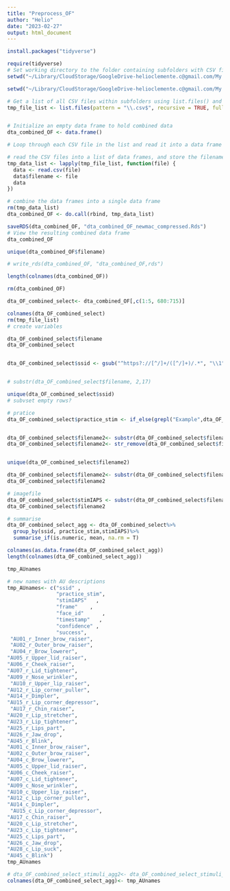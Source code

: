 ```yaml
---
title: "Preprocess_OF"
author: "Helio"
date: "2023-02-27"
output: html_document
---
```



```r

install.packages("tidyverse")

require(tidyverse)
# Set working directory to the folder containing subfolders with CSV files
setwd("~/Library/CloudStorage/GoogleDrive-helioclemente.c@gmail.com/My Drive/University of Oxford/Students/StephaniesProject/Data/OpenFace1")

setwd("~/Library/CloudStorage/GoogleDrive-helioclemente.c@gmail.com/My Drive/University of Oxford/Students/StephaniesProject/Data/OpenFace1")

# Get a list of all CSV files within subfolders using list.files() and recursive = TRUE
tmp_file_list <- list.files(pattern = "\\.csv$", recursive = TRUE, full.names = TRUE)


# Initialize an empty data frame to hold combined data
dta_combined_OF <- data.frame()

# Loop through each CSV file in the list and read it into a data frame using read.csv()

# read the CSV files into a list of data frames, and store the filename as a new column in each data frame
tmp_data_list <- lapply(tmp_file_list, function(file) {
  data <- read.csv(file)
  data$filename <- file
  data
})

# combine the data frames into a single data frame
rm(tmp_data_list)
dta_combined_OF <- do.call(rbind, tmp_data_list)

saveRDS(dta_combined_OF, "dta_combined_OF_newmac_compressed.Rds")
# View the resulting combined data frame
dta_combined_OF

unique(dta_combined_OF$filename)

# write_rds(dta_combined_OF, "dta_combined_OF,rds")

length(colnames(dta_combined_OF))

rm(dta_combined_OF)

dta_OF_combined_select<- dta_combined_OF[,c(1:5, 680:715)]

colnames(dta_OF_combined_select)
rm(tmp_file_list)
# create variables

dta_OF_combined_select$filename
dta_OF_combined_select


dta_OF_combined_select$ssid <- gsub("^https?://[^/]+/([^/]+)/.*", "\\1", dta_OF_combined_select$filename)


# substr(dta_OF_combined_select$filename, 2,17)

unique(dta_OF_combined_select$ssid)
# subvset empty rows?

# pratice
dta_OF_combined_select$practice_stim <- if_else(grepl("Example",dta_OF_combined_select$filename), "practice", "trial")


dta_OF_combined_select$filename2<- substr(dta_OF_combined_select$filename,5,200)
dta_OF_combined_select$filename2<- str_remove(dta_OF_combined_select$filename2, "IAPS|fix")


unique(dta_OF_combined_select$filename2)

dta_OF_combined_select$filename2<- substr(dta_OF_combined_select$filename2,6,200)
dta_OF_combined_select$filename2

# imagefile
dta_OF_combined_select$stimIAPS <- substr(dta_OF_combined_select$filename2,1,8)
dta_OF_combined_select$filename2

# summarise 
dta_OF_combined_select_agg <- dta_OF_combined_select%>%
  group_by(ssid, practice_stim,stimIAPS)%>%
  summarise_if(is.numeric, mean, na.rm = T)

colnames(as.data.frame(dta_OF_combined_select_agg))
length(colnames(dta_OF_combined_select_agg))

tmp_AUnames

# new names with AU descriptions
tmp_AUnames<- c("ssid" ,         
                "practice_stim", 
                "stimIAPS"   ,   
                "frame"    ,     
                "face_id"      , 
                "timestamp"   ,  
                "confidence" ,   
                "success",
 "AU01_r_Inner_brow_raiser",   
 "AU02_r_Outer_brow_raiser",   
 "AU04_r_Brow_lowerer",       
"AU05_r_Upper_lid_raiser",    
"AU06_r_Cheek_raiser",        
"AU07_r_Lid_tightener",       
"AU09_r_Nose_wrinkler",      
 "AU10_r_Upper_lip_raiser",    
"AU12_r_Lip_corner_puller",   
"AU14_r_Dimpler",             
"AU15_r_Lip_corner_depressor",
 "AU17_r_Chin_raiser",         
"AU20_r_Lip_stretcher",       
"AU23_r_Lip_tightener",      
"AU25_r_Lips_part",          
"AU26_r_Jaw_drop",            
"AU45_r_Blink",               
"AU01_c_Inner_brow_raiser",   
"AU02_c_Outer_brow_raiser",  
"AU04_c_Brow_lowerer",        
"AU05_c_Upper_lid_raiser",    
"AU06_c_Cheek_raiser",        
"AU07_c_Lid_tightener",      
"AU09_c_Nose_wrinkler",      
"AU10_c_Upper_lip_raiser",    
"AU12_c_Lip_corner_puller",   
"AU14_c_Dimpler",            
 "AU15_c_Lip_corner_depressor",
"AU17_c_Chin_raiser",        
"AU20_c_Lip_stretcher",       
"AU23_c_Lip_tightener",      
"AU25_c_Lips_part",          
"AU26_c_Jaw_drop",    
"AU28_c_Lip_suck",    
"AU45_c_Blink")
tmp_AUnames

# dta_OF_combined_select_stimuli_agg2<- dta_OF_combined_select_stimuli_agg
colnames(dta_OF_combined_select_agg)<- tmp_AUnames


```


